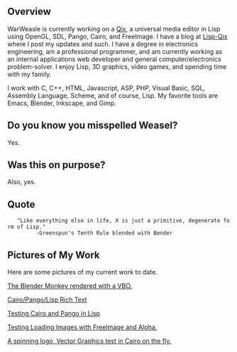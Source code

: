 == Overview ==

WarWeasle is currently working on a [[Qix]], a universal media editor in Lisp using OpenGL, SDL, Pango, Cairo, and FreeImage. I have a blog at [http://lisp-qix.blogspot.com/ Lisp-Qix] where I post my updates and such. I have a degree in electronics engineering, am a professional programmer, and am currently working as an internal applications web developer and general computer/electronics problem-solver.  I enjoy Lisp, 3D graphics, video games, and spending time with my family. 

I work with C, C++, HTML, Javascript, ASP, PHP, Visual Basic, SQL, Assembly Language, Scheme, and of course, Lisp. My favorite tools are Emacs, Blender, Inkscape, and Gimp.

== Do you know you misspelled Weasel? ==

Yes. 

== Was this on purpose? ==

Also, yes.

== Quote ==

    "Like everything else in life, X is just a primitive, degenerate form of Lisp."
          -Greenspun's Tenth Rule blended with Bender

== Pictures of My Work ==

Here are some pictures of my current work to date.

[[images/Monkey1.jpg| The Blender Monkey rendered with a VBO.]]

[[images/Rich_text.jpg|Cairo/Pango/Lisp Rich Text]]


[[images/CairoPangoText.jpg|Testing Cairo and Pango in Lisp]]

[[images/Lisp-alpha.jpg|Testing Loading Images with FreeImage and Alpha.]]

[[images/Logo.jpg|A spinning logo, Vector Graphics test in Cairo on the fly.]]